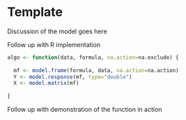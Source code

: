 # Template

Discussion of the model goes here

Follow up with R implementation

```r

algo <- function(data, formula, na.action=na.exclude) {
  
  mf <- model.frame(formula, data, na.action=na.action)
  Y <- model.response(mf, type="double")
  X <- model.matrix(mf)
  
}


```


Follow up with demonstration of the function in action

```r


```
